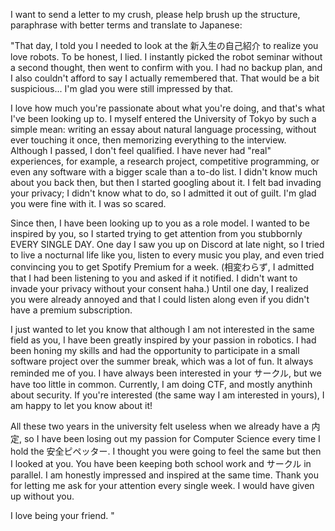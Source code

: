 I want to send a letter to my crush, please help brush up the structure, paraphrase with better terms and translate to Japanese:

"That day, I told you I needed to look at the 新入生の自己紹介 to realize you love robots. To be honest, I lied. I instantly picked the robot seminar without a second thought, then went to confirm with you. I had no backup plan, and I also couldn't afford to say I actually remembered that. That would be a bit suspicious... I'm glad you were still impressed by that.

I love how much you're passionate about what you're doing, and that's what I've been looking up to. I myself entered the University of Tokyo by such a simple mean: writing an essay about natural language processing, without ever touching it once, then memorizing everything to the interview. Although I passed, I don't feel qualified. I have never had "real" experiences, for example, a research project, competitive programming, or even any software with a bigger scale than a to-do list. I didn't know much about you back then, but then I started googling about it. I felt bad invading your privacy; I didn't know what to do, so I admitted it out of guilt. I'm glad you were fine with it. I was so scared.

Since then, I have been looking up to you as a role model. I wanted to be inspired by you, so I started trying to get attention from you stubbornly EVERY SINGLE DAY. One day I saw you up on Discord at late night, so I tried to live a nocturnal life like you, listen to every music you play, and even tried convincing you to get Spotify Premium for a week. (相変わらず, I admitted that I had been listening to you and asked if it notified. I didn't want to invade your privacy without your consent haha.) Until one day, I realized you were already annoyed and that I could listen along even if you didn't have a premium subscription.

I just wanted to let you know that although I am not interested in the same field as you, I have been greatly inspired by your passion in robotics. I had been honing my skills and had the opportunity to participate in a small software project over the summer break, which was a lot of fun. It always reminded me of you. I have always been interested in your サークル, but we have too little in common. Currently, I am doing CTF, and mostly anythinh about security. If you're interested (the same way I am interested in yours), I am happy to let you know about it!

All these two years in the university felt useless when we already have a 内定, so I have been losing out my passion for Computer Science every time I hold the 安全ピペッター. I thought you were going to feel the same but then I looked at you. You have been keeping both school work and サークル in parallel. I am honestly impressed and inspired at the same time. Thank you for letting me ask for your attention every single week. I would have given up without you.

I love being your friend.
"
